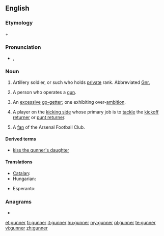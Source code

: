 {{also|Gunner}}
==English==

===Etymology===
{{etyl|enm}} {{term|gun|lang=enm}} + {{term|-er|lang=enm}}

===Pronunciation===
* {{a|UK}} {{IPA|/ɡʌn.ə(ɹ)/}}, {{SAMPA|/gVn.@(r)/}}
*: {{rhymes|ʌnə(r)}}

===Noun===
{{en-noun}}

# {{military}} Artillery soldier, or such who holds [[private]] rank. Abbreviated [[Gnr.]]
# A person who operates a [[gun]].
# {{figuratively}} An [[excessive]] [[go-getter]]; one exhibiting over-[[ambition]].
# {{American football}} A player on the [[kicking side]] whose primary job is to [[tackle]] the [[kickoff returner]] or [[punt returner]].
# {{UK|slang|soccer}} A [[fan]] of the Arsenal Football Club.

====Derived terms====
* [[kiss the gunner's daughter]]

====Translations====
{{trans-top|artillery soldier}}
* [[Catalan]]: {{t|ca|artiller|m}}
* Hungarian: {{t-|hu|tüzér}}
{{trans-mid}}
{{trans-bottom}}

{{trans-top|someone that operates a gun}}
* Esperanto: {{t-|eo|pafisto|xs=Esperanto}}
{{trans-mid}}
{{trans-bottom}}

===Anagrams===
* {{alphagram|egnnru}}

[[et:gunner]]
[[fr:gunner]]
[[it:gunner]]
[[hu:gunner]]
[[my:gunner]]
[[pl:gunner]]
[[te:gunner]]
[[vi:gunner]]
[[zh:gunner]]